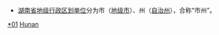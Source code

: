 {{Catnav|頁面分類|...|中国各省行政区划|湖南行政区划}}
{{Catnav|頁面分類|...|中国行政区划|地级行政区}}
{{catmore|湖南省行政区划}}

[[Category:湖南行政区划|*01]]
[[Category:地级行政区|Hunan]]

* [[湖南省|湖南省]][[地级行政区|地级行政区划单位]]分为市（[[地级市|地级市]]）、州（[[自治州|自治州]]），合称“市州”。


{{Commons|hunan}}
{{portal|湖南}}